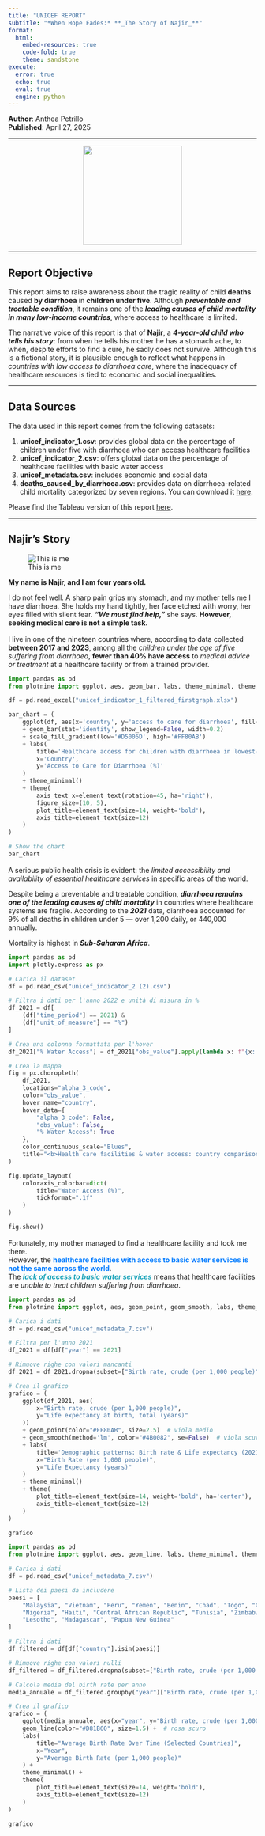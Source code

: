 ```yaml
---
title: "UNICEF REPORT"
subtitle: "*When Hope Fades:* **_The Story of Najir_**"
format:
  html:
    embed-resources: true
    code-fold: true
    theme: sandstone
execute:
  error: true
  echo: true
  eval: true
  engine: python
---
```



**Author**: Anthea Petrillo                      
**Published**: April 27, 2025

---

<div style="text-align: center;">
  <img src="Uniceflogo.png" width="200px">
</div>

---

## Report Objective

<p style="font-size: 16px;"> This report aims to raise awareness about the tragic reality of child **deaths** caused **by diarrhoea** in **children under five**. Although **_preventable and treatable condition_**, it remains one of the **_leading causes of child mortality in many low-income countries_**, where access to healthcare is limited.

The narrative voice of this report is that of **Najir**, a **_4-year-old child who tells his story_**: from when he tells his mother he has a stomach ache, to when, despite efforts to find a cure, he sadly does not survive. Although this is a fictional story, it is plausible enough to reflect what happens in *countries with low access to diarrhoea care*, where the inadequacy of healthcare resources is tied to economic and social inequalities.

---

## Data Sources

The data used in this report comes from the following datasets:

1. **unicef_indicator_1.csv**: provides global data on the percentage of children under five with diarrhoea who can access healthcare facilities
2. **unicef_indicator_2.csv**: offers global data on the percentage of healthcare facilities with basic water access
3. **unicef_metadata.csv**: includes economic and social data
4. **deaths_caused_by_diarrhoea.csv**: provides data on diarrhoea-related child mortality categorized by seven regions. You can download it [here](https://data.unicef.org/topic/child-health/diarrhoeal-disease/#data).

Please find the Tableau version of this report [here](https://public.tableau.com/app/profile/anthea.petrillo/viz/ThestoryofNajir_/Dashboard32).

---

## Najir's Story

![This is me](Najir.png)

**My name is Najir, and I am four years old.**

I do not feel well. A sharp pain grips my stomach, and my mother tells me I have diarrhoea. She holds my hand tightly, her face etched with worry, her eyes filled with silent fear. ***"We must find help,"*** she says. **However, seeking medical care is not a simple task.**


<p style="font-size: 16px;"> I live in one of the nineteen countries where, according to data collected **between 2017 and 2023**, among all the *children under the age of five suffering from diarrhoea*, **fewer than 40% have access** to _medical advice or treatment_ at a healthcare facility or from a trained provider.

```python
import pandas as pd
from plotnine import ggplot, aes, geom_bar, labs, theme_minimal, theme, element_text, scale_fill_gradient

df = pd.read_excel("unicef_indicator_1_filtered_firstgraph.xlsx")

bar_chart = (
    ggplot(df, aes(x='country', y='access to care for diarrhoea', fill='access to care for diarrhoea')) 
    + geom_bar(stat='identity', show_legend=False, width=0.2)  
    + scale_fill_gradient(low='#D5006D', high='#FF80AB') 
    + labs(
        title='Healthcare access for children with diarrhoea in lowest-access countries', 
        x='Country', 
        y='Access to Care for Diarrhoea (%)'
    ) 
    + theme_minimal() 
    + theme(
        axis_text_x=element_text(rotation=45, ha='right'),  
        figure_size=(10, 5), 
        plot_title=element_text(size=14, weight='bold'), 
        axis_title=element_text(size=12)        
    )
)

# Show the chart
bar_chart
```

<p style="font-size: 16px;"> A serious public health crisis is evident: the *limited accessibility and availability of essential healthcare services* in specific areas of the world.

Despite being a preventable and treatable condition, **_diarrhoea remains one of the leading causes of child mortality_** in countries where healthcare systems are fragile.
According to the **_2021_** data, diarrhoea accounted for 9% of all deaths in children under 5 — over 1,200 daily, or 440,000 annually.

Mortality is highest in **_Sub-Saharan Africa_**.


```python
import pandas as pd
import plotly.express as px

# Carica il dataset
df = pd.read_csv("unicef_indicator_2 (2).csv")

# Filtra i dati per l'anno 2022 e unità di misura in %
df_2021 = df[
    (df["time_period"] == 2021) &
    (df["unit_of_measure"] == "%")
]

# Crea una colonna formattata per l'hover
df_2021["% Water Access"] = df_2021["obs_value"].apply(lambda x: f"{x:.1f}%")

# Crea la mappa
fig = px.choropleth(
    df_2021,
    locations="alpha_3_code",
    color="obs_value",
    hover_name="country",
    hover_data={
        "alpha_3_code": False,
        "obs_value": False,
        "% Water Access": True
    },
    color_continuous_scale="Blues",
    title="<b>Health care facilities & water access: country comparison 2021</b>"
)

fig.update_layout(
    coloraxis_colorbar=dict(
        title="Water Access (%)",
        tickformat=".1f"
    )
)

fig.show()
```

<p style="font-size: 16px;"> Fortunately, my mother managed to find a healthcare facility and took me there.  
However, the <span style="color:#007BFF; font-weight:bold;">healthcare facilities with 
access to basic water services is not the same across the world</span>.  
The <span style="color:#17A2B8; font-weight:bold; font-style:italic;">lack of access to basic water services</span> means that healthcare facilities are <em>unable to treat children suffering from diarrhoea</em>.


```python
import pandas as pd
from plotnine import ggplot, aes, geom_point, geom_smooth, labs, theme_minimal, theme, element_text

# Carica i dati
df = pd.read_csv("unicef_metadata_7.csv")

# Filtra per l'anno 2021
df_2021 = df[df["year"] == 2021]

# Rimuove righe con valori mancanti
df_2021 = df_2021.dropna(subset=["Birth rate, crude (per 1,000 people)", "Life expectancy at birth, total (years)"])

# Crea il grafico
grafico = (
    ggplot(df_2021, aes(
        x="Birth rate, crude (per 1,000 people)",
        y="Life expectancy at birth, total (years)"
    )) 
    + geom_point(color="#FF80AB", size=2.5)  # viola medio
    + geom_smooth(method='lm', color="#4B0082", se=False)  # viola scurissimo
    + labs(
        title='Demographic patterns: Birth rate & Life expectancy (2021)',
        x="Birth Rate (per 1,000 people)",
        y="Life Expectancy (years)"
    )
    + theme_minimal()
    + theme(
        plot_title=element_text(size=14, weight='bold', ha='center'),
        axis_title=element_text(size=12)
    )
)

grafico
```

```python
import pandas as pd
from plotnine import ggplot, aes, geom_line, labs, theme_minimal, theme, element_text

# Carica i dati
df = pd.read_csv("unicef_metadata_7.csv")

# Lista dei paesi da includere
paesi = [
    "Malaysia", "Vietnam", "Peru", "Yemen", "Benin", "Chad", "Togo", "Comoros", "Bangladesh",
    "Nigeria", "Haiti", "Central African Republic", "Tunisia", "Zimbabwe", "Ghana", "Morocco",
    "Lesotho", "Madagascar", "Papua New Guinea"
]

# Filtra i dati
df_filtered = df[df["country"].isin(paesi)]

# Rimuove righe con valori nulli
df_filtered = df_filtered.dropna(subset=["Birth rate, crude (per 1,000 people)"])

# Calcola media del birth rate per anno
media_annuale = df_filtered.groupby("year")["Birth rate, crude (per 1,000 people)"].mean().reset_index()

# Crea il grafico
grafico = (
    ggplot(media_annuale, aes(x="year", y="Birth rate, crude (per 1,000 people)")) +
    geom_line(color="#D81B60", size=1.5) +  # rosa scuro
    labs(
        title="Average Birth Rate Over Time (Selected Countries)",
        x="Year",
        y="Average Birth Rate (per 1,000 people)"
    ) +
    theme_minimal() +
    theme(
        plot_title=element_text(size=14, weight='bold'),
        axis_title=element_text(size=12)
    )
)

grafico
```
